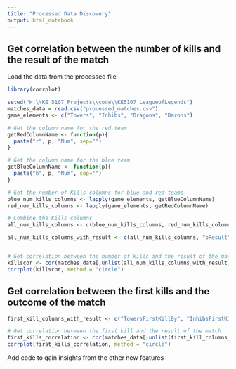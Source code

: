 ```yaml
---
title: "Processed Data Discovery"
output: html_notebook
---
```

## Get correlation between the number of kills and the result of the match
Load the data from the processed file
```r
library(corrplot)

setwd("H:\\KE 5107 Projects\\code\\KE5107_LeagueofLegends")
matches_data = read.csv("processed_matches.csv")
game_elements <- c("Towers", "Inhibs", "Dragons", "Barons") 

# Get the column name for the red team
getRedColumnName <- function(p){
  paste("r", p, "Num", sep="")
}

# Get the column name for the blue team
getBlueColumnName <- function(p){
  paste("b", p, "Num", sep="")
}

# Get the number of Kills columns for blue and red teams
blue_num_kills_columns <- lapply(game_elements, getBlueColumnName)
red_num_kills_columns <- lapply(game_elements, getRedColumnName)

# Combine the Kills columns
all_num_kills_columns <- c(blue_num_kills_columns, red_num_kills_columns)

all_num_kills_columns_with_result <- c(all_num_kills_columns, "bResult")


# Get correlation between the number of kills and the result of the match
killscor <- cor(matches_data[,unlist(all_num_kills_columns_with_result)])
corrplot(killscor, method = "circle")

```

## Get correlation between the first kills and the outcome of the match
```r
first_kill_columns_with_result <- c("TowersFirstKillBy", "InhibsFirstKillBy", "DragonsFirstKillBy", "BaronsFirstKillBy", "bResult")

# Get correlation between the first kill and the result of the match
first_kills_correlation <- cor(matches_data[,unlist(first_kill_columns_with_result)])
corrplot(first_kills_correlation, method = "circle")
```
Add code to gain insights from the other new features 

```r
```